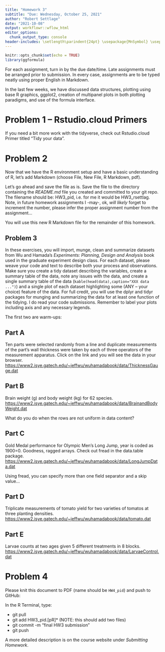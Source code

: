 ```yaml
---
title: "Homework 3"
subtitle: "Due: Wednesday, October 25, 2021"
author: "Robert Settlage"
date: "2021-10-08"
output: workflowr::wflow_html
editor_options:
  chunk_output_type: console
header-includes: \setlength\parindent{24pt} \usepackage{MnSymbol} \usepackage{mathrsfs}
---
```


```r
knitr::opts_chunk$set(echo = TRUE)
library(ggformula)
```

For each assignment, turn in by the due date/time.  Late assignments must be  arranged prior to submission.  In every case, assignments are to be typed neatly using proper English in Markdown.

In the last few weeks, we have discussed data structures, plotting using base R graphics, ggplot2, creation of multipanel plots in both plotting paradigms, and use of the formula interface.  

# Problem 1 -- Rstudio.cloud Primers

If you need a bit more work with the tidyverse, check out Rstudio.cloud Primer titled "Tidy your data".

# Problem 2

Now that we have the R environment setup and have a basic understanding of R, let's add Markdown (choose File, New File, R Markdown, pdf).  

Let's go ahead and save the file as is.  Save the file to the directory containing the *README.md* file you created and committed to your git repo.  The filename should be: HW3_pid, i.e. for me it would be HW3_rsettlag.  Note, in future homework assignments I -may-, ok, *will likely* forget to increment the number, please infer the proper assignment number from the assignment...

You will use this new R Markdown file for the remainder of this homework.

## Problem 3

In these exercises, you will import, munge, clean and summarize datasets from Wu and Hamada's _Experiments: Planning, Design and Analysis_ book used in the graduate experiment design class.  For each dataset, please weave your code and text to describe both your process and observations.  Make sure you create a tidy dataset describing the variables, create a summary table of the data, note any issues with the data, and create a single summary table of the data (`kable(head(data),caption="XXX data ...")`) and a single plot of each dataset highlighting some (ANY -- your choice) feature of the data.  For full credit, you will use the dplyr and tidyr packages for munging and summarizing the data for at least one function of the tidying.  I do read your code submissions. Remember to label your plots including axis and any necessary legends.   

The first two are warm-ups:  

## Part A  
Ten parts were selected randomly from a line and duplicate measurements of the part's wall thickness were taken by each of three operators of the measurement apparatus.  Click on the link and you will see the data in your browser.    
<https://www2.isye.gatech.edu/~jeffwu/wuhamadabook/data/ThicknessGauge.dat>  

## Part B 
Brain weight (g) and body weight (kg) for 62 species.    
<https://www2.isye.gatech.edu/~jeffwu/wuhamadabook/data/BrainandBodyWeight.dat>  

What do you do when the rows are not uniform in data content?  

## Part C  
Gold Medal performance for Olympic Men's Long Jump, year is coded as 1900=0.  Goodness, ragged arrays.  Check out fread in the data.table package.  
<https://www2.isye.gatech.edu/~jeffwu/wuhamadabook/data/LongJumpData.dat>  

Using fread, you can specify more than one field separator and a skip value...

## Part D  
Triplicate measurements of tomato yield for two varieties of tomatos at three planting densities.  
<https://www2.isye.gatech.edu/~jeffwu/wuhamadabook/data/tomato.dat>  


## Part E  
Larvae counts at two ages given 5 different treatments in 8 blocks.  
<https://www2.isye.gatech.edu/~jeffwu/wuhamadabook/data/LarvaeControl.dat>  


# Problem 4
Please knit this document to PDF (name should be `HW4_pid`) and push to GitHub:

In the R Terminal, type:  

* git pull  
* git add HW3\_pid.[pR]*  (NOTE: this should add two files)  
* git commit -m "final HW3 submission"   
* git push

A more detailed description is on the course website under *Submitting Homework*.







